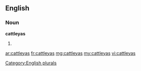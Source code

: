 ==English==

===Noun===
'''cattleyas'''

# {{plural of|[[cattleya]]}}

[[Category:English plurals]]

[[ar:cattleyas]]
[[fr:cattleyas]]
[[mg:cattleyas]]
[[my:cattleyas]]
[[vi:cattleyas]]